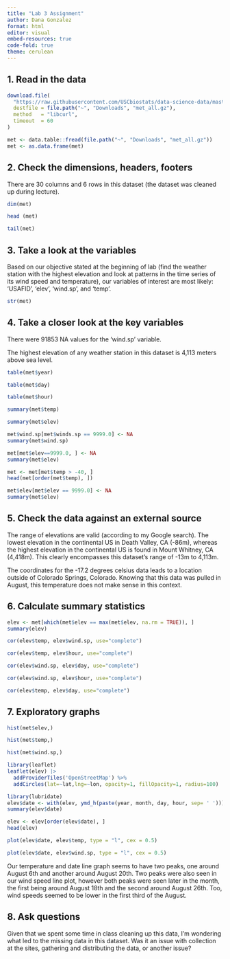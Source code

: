 ```yaml
---
title: "Lab 3 Assignment"
author: Dana Gonzalez
format: html
editor: visual
embed-resources: true
code-fold: true
theme: cerulean
---
```


## 1. Read in the data

```r
download.file(
  "https://raw.githubusercontent.com/USCbiostats/data-science-data/master/02_met/met_all.gz",
  destfile = file.path("~", "Downloads", "met_all.gz"),
  method   = "libcurl",
  timeout  = 60
)

met <- data.table::fread(file.path("~", "Downloads", "met_all.gz"))
met <- as.data.frame(met)
```

## 2. Check the dimensions, headers, footers

There are 30 columns and 6 rows in this dataset (the dataset was cleaned up during lecture).

```r
dim(met)
```

```r
head (met)
```

```r
tail(met)
```

## 3. Take a look at the variables

Based on our objective stated at the beginning of lab (find the weather station with the highest elevation and look at patterns in the time series of its wind speed and temperature), our variables of interest are most likely: 'USAFID', 'elev', 'wind.sp', and 'temp'.

```r
str(met)
```

## 4. Take a closer look at the key variables

There were 91853 NA values for the 'wind.sp' variable.

The highest elevation of any weather station in this dataset is 4,113 meters above sea level.

```r
table(met$year)
```

```r
table(met$day)
```

```r
table(met$hour)
```

```r
summary(met$temp)
```

```r
summary(met$elev)
```

```r
met$wind.sp[met$winds.sp == 9999.0] <- NA
summary(met$wind.sp)
```

```r
met[met$elev==9999.0, ] <- NA
summary(met$elev)
```

```r
met <- met[met$temp > -40, ]
head(met[order(met$temp), ])
```

```r
met$elev[met$elev == 9999.0] <- NA
summary(met$elev)
```

## 5. Check the data against an external source

The range of elevations are valid (according to my Google search). The lowest elevation in the continental US in Death Valley, CA (-86m), whereas the highest elevation in the continental US is found in Mount Whitney, CA (4,418m). This clearly encompasses this dataset's range of -13m to 4,113m.

The coordinates for the -17.2 degrees celsius data leads to a location outside of Colorado Springs, Colorado. Knowing that this data was pulled in August, this temperature does not make sense in this context.

## 6. Calculate summary statistics

```r
elev <- met[which(met$elev == max(met$elev, na.rm = TRUE)), ]
summary(elev)
```

```r
cor(elev$temp, elev$wind.sp, use="complete")
```

```r
cor(elev$temp, elev$hour, use="complete")
```

```r
cor(elev$wind.sp, elev$day, use="complete")
```

```r
cor(elev$wind.sp, elev$hour, use="complete")
```

```r
cor(elev$temp, elev$day, use="complete")
```

## 7. Exploratory graphs

```r
hist(met$elev,)
```

```r
hist(met$temp,)
```

```r
hist(met$wind.sp,)
```

```r
library(leaflet)
leaflet(elev) |>
  addProviderTiles('OpenStreetMap') %>% 
  addCircles(lat=~lat,lng=~lon, opacity=1, fillOpacity=1, radius=100)
```

```r
library(lubridate)
elev$date <- with(elev, ymd_h(paste(year, month, day, hour, sep= ' ')))
summary(elev$date)
```

```r
elev <- elev[order(elev$date), ]
head(elev)
```

```r
plot(elev$date, elev$temp, type = "l", cex = 0.5)
```

```r
plot(elev$date, elev$wind.sp, type = "l", cex = 0.5)
```

Our temperature and date line graph seems to have two peaks, one around August 6th and another around August 20th. Two peaks were also seen in our wind speed line plot, however both peaks were seen later in the month, the first being around August 18th and the second around August 26th. Too, wind speeds seemed to be lower in the first third of the August.

## 8. Ask questions

Given that we spent some time in class cleaning up this data, I'm wondering what led to the missing data in this dataset. Was it an issue with collection at the sites, gathering and distributing the data, or another issue?
